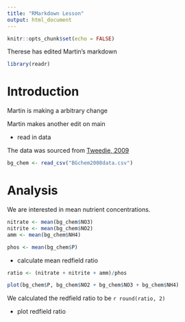 ```yaml
---
title: "RMarkdown Lesson"
output: html_document
---
```


```r
knitr::opts_chunk$set(echo = FALSE)
```

Therese has edited Martin's markdown

```r
library(readr)

```

# Introduction

Martin is making a arbitrary change

Martin makes another edit on main

- read in data

The data was sourced from [Tweedie, 2009](doi:10.18739/A25T3FZ8X)

```r
bg_chem <- read_csv("BGchem2008data.csv")

```


# Analysis

We are interested in mean nutrient concentrations. 

```r
nitrate <- mean(bg_chem$NO3)
nitrite <- mean(bg_chem$NO2)
amm <- mean(bg_chem$NH4)

phos <- mean(bg_chem$P)
```

- calculate mean redfield ratio

```r
ratio <- (nitrate + nitrite + amm)/phos

plot(bg_chem$P, bg_chem$NO2 + bg_chem$NO3 + bg_chem$NH4)
```

We calculated the redfield ratio to be `r round(ratio, 2)`

- plot redfield ratio


